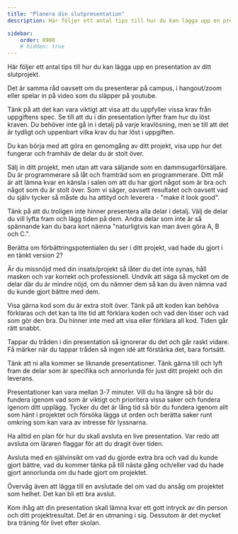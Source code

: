 ```yaml
---
title: "Planera din slutpresentation" 
description: Här följer ett antal tips till hur du kan lägga upp en presentation av ditt slutprojekt.

sidebar:
    order: 0900
    # hidden: true
---
```





Här följer ett antal tips till hur du kan lägga upp en presentation av ditt slutprojekt.

Det är samma råd oavsett om du presenterar på campus, i hangout/zoom eller spelar in på video som du släpper på youtube.

Tänk på att det kan vara viktigt att visa att du uppfyller vissa krav från uppgiftens spec. Se till att du i din presentation lyfter fram hur du löst kraven. Du behöver inte gå in i detalj på varje kravlösning, men se till att det är tydligt och uppenbart vilka krav du har löst i uppgiften.

Du kan börja med att göra en genomgång av ditt projekt, visa upp hur det fungerar och framhäv de delar du är stolt över.

Sälj in ditt projekt, men utan att vara säljande som en dammsugarförsäljare. Du är programmerare så låt och framträd som en programmerare. Ditt mål är att lämna kvar en känsla i salen om att du har gjort något som är bra och något som du är stolt över. Som vi säger, oavsett resultatet och oavsett vad du själv tycker så måste du ha attityd och leverera - "make it look good".

Tänk på att du troligen inte hinner presentera alla delar i detalj. Välj de delar du vill lyfta fram och lägg tiden på dem. Andra delar som inte är så spännande kan du bara kort nämna "naturligtvis kan man även göra A, B och C.".

Berätta om förbättringspotentialen du ser i ditt projekt, vad hade du gjort i en tänkt version 2?

Är du missnöjd med din insats/projekt så låter du det inte synas, håll masken och var korrekt och professionell. Undvik att säga så mycket om de delar där du är mindre nöjd, om du nämner dem så kan du även nämna vad du kunde gjort bättre med dem.

Visa gärna kod som du är extra stolt över. Tänk på att koden kan behöva förklaras och det kan ta lite tid att förklara koden och vad den löser och vad som gör den bra. Du hinner inte med att visa eller förklara all kod. Tiden går rätt snabbt.

Tappar du tråden i din presentation så ignorerar du det och går raskt vidare. Få märker när du tappar tråden så ingen idé att förstärka det, bara fortsätt.

Tänk att ni alla kommer se liknande presentationer. Tänk gärna till och lyft fram de delar som är specifika och annorlunda för just ditt projekt och din leverans.

Presentationer kan vara mellan 3-7 minuter. Vill du ha längre så bör du fundera igenom vad som är viktigt och prioritera vissa saker och fundera igenom ditt upplägg. Tycker du det är lång tid så bör du fundera igenom allt som hänt i projektet och försöka lägga ut orden och berätta saker runt omkring som kan vara av intresse för lyssnarna.

Ha alltid en plan för hur du skall avsluta en live presentation. Var redo att avsluta om läraren flaggar för att du dragit över tiden.

Avsluta med en självinsikt om vad du gjorde extra bra och vad du kunde gjort bättre, vad du kommer tänka på till nästa gång och/eller vad du hade gjort annorlunda om du hade gjort om projektet.

Överväg även att lägga till en avslutade del om vad du ansåg om projektet som helhet. Det kan bli ett bra avslut.

Kom ihåg att din presentation skall lämna kvar ett gott intryck av din person och ditt projektresultat. Det är en utmaning i sig. Dessutom är det mycket bra träning för livet efter skolan.

